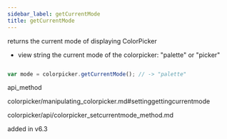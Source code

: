 ```yaml
---
sidebar_label: getCurrentMode
title: getCurrentMode
---
```



          


<Short>
 returns the current mode of displaying ColorPicker




</Short>






- view    string   the current mode of the colorpicker: "palette" or "picker"


~~~js

var mode = colorpicker.getCurrentMode(); // -> "palette"


~~~
 api_method

<Descr>




</Descr>


 colorpicker/manipulating_colorpicker.md#settinggettingcurrentmode

 colorpicker/api/colorpicker_setcurrentmode_method.md


added in v6.3


